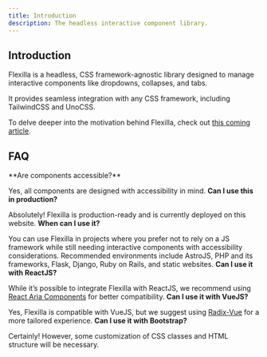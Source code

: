 ```yaml
---
title: Introduction
description: The headless interactive component library.
---
```


## Introduction

Flexilla is a headless, CSS framework-agnostic library designed to manage interactive components like dropdowns, collapses, and tabs. 

It provides seamless integration with any CSS framework, including TailwindCSS and UnoCSS.

To delve deeper into the motivation behind Flexilla, check out [this coming article](#).

## FAQ

<FaqBox>
    <FaqItem>
**Are components accessible?**

Yes, all components are designed with accessibility in mind.
    </FaqItem>
    <FaqItem>
**Can I use this in production?**

Absolutely! Flexilla is production-ready and is currently deployed on this website.
    </FaqItem>
    <FaqItem>
**When can I use it?**

You can use Flexilla in projects where you prefer not to rely on a JS framework while still needing interactive components with accessibility considerations. Recommended environments include AstroJS, PHP and its frameworks, Flask, Django, Ruby on Rails, and static websites.
    </FaqItem>
    <FaqItem>
**Can I use it with ReactJS?**

While it’s possible to integrate Flexilla with ReactJS, we recommend using [React Aria Components](https://react-spectrum.adobe.com/react-aria/index.html) for better compatibility.
    </FaqItem>
    <FaqItem>
**Can I use it with VueJS?**

Yes, Flexilla is compatible with VueJS, but we suggest using [Radix-Vue](https://www.radix-vue.com/) for a more tailored experience.
    </FaqItem>
    <FaqItem>
**Can I use it with Bootstrap?**

Certainly! However, some customization of CSS classes and HTML structure will be necessary.
    </FaqItem>
</FaqBox>
